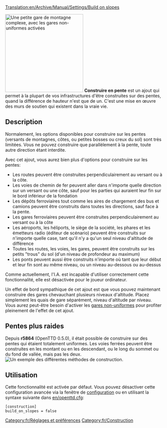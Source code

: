 [[Translation:en/Archive/Manual/Settings/Build on slopes]]

[[File:en/build-on-slopes.png|center|frame|right|250px|Une petite gare de montagne complexe, avec les [[fr/Archive/Manual/Settings/Gares non uniformes|gares non-uniformes]] activées]]
'''Construire en pente''' est un ajout qui permet à la plupart de vos infrastructures d'être construites sur des pentes, quand la différence de hauteur n'est que de un. C'est une mise en œuvre des murs de soutien qui existent dans la vraie vie.

== Description ==
Normalement, les options disponibles pour construire sur les pentes (versants de montagnes, côtes, ou petites bosses ou creux du sol) sont très limitées. Vous ne pouvez construire que parallèlement à la pente, toute autre direction étant interdite.

Avec cet ajout, vous aurez bien plus d'options pour construire sur  les pentes:
*Les routes peuvent être construites perpendiculairement au versant ou à la côte.
*Les voies de chemin de fer peuvent aller dans n'importe quelle direction sur un versant ou une côte, sauf pour les parties qui auraient leur fin sur le bord inférieur de la fondation
*Les dépôts ferroviaires tout comme les aires de chargement des bus et camions peuvent être construits dans toutes les directions, sauf face à la pente.
*Les gares ferroviaires peuvent être construites perpendiculairement au versant ou à la côte
*Les aéroports, les héliports, le siège de la société, les phares et les émetteurs radio (éditeur de scénario) peuvent être construits sur n'importe quelle case, tant qu'il n'y a qu'un seul niveau d'altitude de différence
*Toutes les routes, les voies, les gares, peuvent être construits sur les petits "trous" du sol (d'un niveau de profondeur au maximum)
*Les ponts peuvent aussi être construits n'importe où tant que leur début et leur fin sont au même niveau, ou un niveau au-dessous ou au-dessus

Comme actuellement, l'I.A. est incapable d'utiliser correctement cette fonctionnalité, elle est désactivée pour le joueur ordinateur.

Un effet de bord sympathique de cet ajout est que vous pouvez maintenant construire des gares chevauchant plusieurs niveaux d'altitude. Placez simplement les quais de gare séparément, niveau d'altitude par niveau. Vous aurez peut-être besoin d'activer les [[fr/Archive/Manual/Settings/Gares non uniformes|gares non-uniformes]] pour profiter pleinement de l'effet de cet ajout.

==Pentes plus raides==
Depuis '''r5864''' (OpenTTD 0.5.0), il était possible de construire sur des pentes qui étaient totalement uniformes. Les voies ferrées peuvent être construites en les montant ou en les descendant, ou le long du sommet ou du fond de vallée, mais pas les deux.
[[File:en/Steeperslopesexample.png|center|frame|Un exemple des différentes méthodes de construction.]]

== Utilisation ==
Cette fonctionnalité est activée par défaut. Vous pouvez désactiver cette configuration avancée via la fenêtre de [[fr/Configuration avancée#Permettre la construction sur les pentes et les côtes|configuration]] ou en utilisant la syntaxe suivante dans [[en/openttd.cfg]]:

<pre>
[construction]
build_on_slopes = false
</pre>

[[Category:fr/Réglages et préférences]]
[[Category:fr/Construction]]